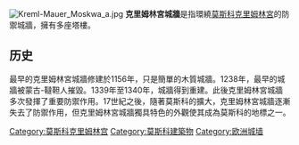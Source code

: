 [[File:Kreml-Mauer_Moskwa_a.jpg|thumb]]
'''克里姆林宮城牆'''是指環繞[[莫斯科|莫斯科]][[克里姆林宮|克里姆林宮]]的防禦城牆，擁有多座塔樓。

==历史==
最早的克里姆林宮城牆修建於1156年，只是簡單的木質城牆。1238年，最早的城牆被蒙古-韃靼人摧毀。1339年至1340年，城牆得到重建。此後克里姆林宮城牆多次發揮了重要防禦作用。17世紀之後，隨著莫斯科的擴大，克里姆林宮城牆逐漸失去了防禦作用，但克里姆林宮城牆獨具特色的外觀使其成為莫斯科的地標之一。

{{Russia-stub}}

{{coord|55|44|57|N|37|37|0|E|region:RU_type:landmark|display=title}}
{{克里姆林宫}}
{{Authority control}}
[[Category:莫斯科克里姆林宫|Category:莫斯科克里姆林宫]]
[[Category:莫斯科建築物|Category:莫斯科建築物]]
[[Category:欧洲城墙|Category:欧洲城墙]]